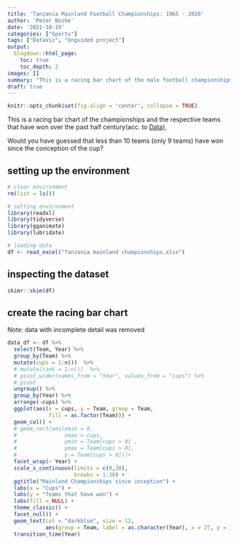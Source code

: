 ```yaml
---
title: 'Tanzania Mainland Football Championships: 1965 - 2020'
author: 'Peter Boshe'
date: '2021-10-19'
categories: ["Sports"]
tags: ["DataViz", "Unguided project"]
output:
  blogdown::html_page:
    toc: true
    toc_depth: 2
images: []
summary: "This is a racing bar chart of the male football championships and the respective teams that have won over the past half century"
draft: true
---
```

```r
knitr::opts_chunk$set(fig.align = 'center', collapse = TRUE)
```
This is a racing bar chart of the championships and the respective teams that have won over the past half century(acc. to [Data](http://www.rsssf.com/tablest/tanzchamp.html)),

Would you have guessed that less than 10 teams (only 9 teams) have won since the conception of the cup?


## setting up the environment
```r
# clear environment 
rm(list = ls())

# setting environment 
library(readxl)
library(tidyverse)
library(gganimate)
library(lubridate)

# loading data 
df <- read_excel("Tanzania mainland championships.xlsx")

```

## inspecting the dataset

```r
skimr::skim(df)
```
## create the racing bar chart


Note: data with incomplete detail was removed
```r
data_df <- df %>% 
  select(Team, Year) %>% 
  group_by(Team) %>% 
  mutate(cups = 1:n())  %>% 
  # mutate(rank = 1:n())  %>% 
  # pivot_wider(names_from = "Year", values_from = "cups") %>% 
  # pivot
  ungroup() %>% 
  group_by(Year) %>% 
  arrange(-cups) %>% 
  ggplot(aes(x = cups, y = Team, group = Team,
             fill = as.factor(Team))) +
  geom_col() +
  # geom_rect(aes(xmin = 0, 
  #               xmax = cups,
  #               ymin = Team[cups > 0] ,
  #               ymax = Team[cups > 0],
  #               y = Team[cups > 0]))+
  facet_wrap(~ Year) +
  scale_x_continuous(limits = c(0,30),
                     breaks = 1:30) +
  ggtitle("Mainland Championships since inception") +
  labs(x = "Cups") +
  labs(y = "Teams that have won") +
  labs(fill = NULL) +
  theme_classic() +
  facet_null() +
  geom_text(col = "darkblue", size = 12,
            aes(group = Team, label = as.character(Year), x = 27, y = 3 )) +
  transition_time(Year)

```

